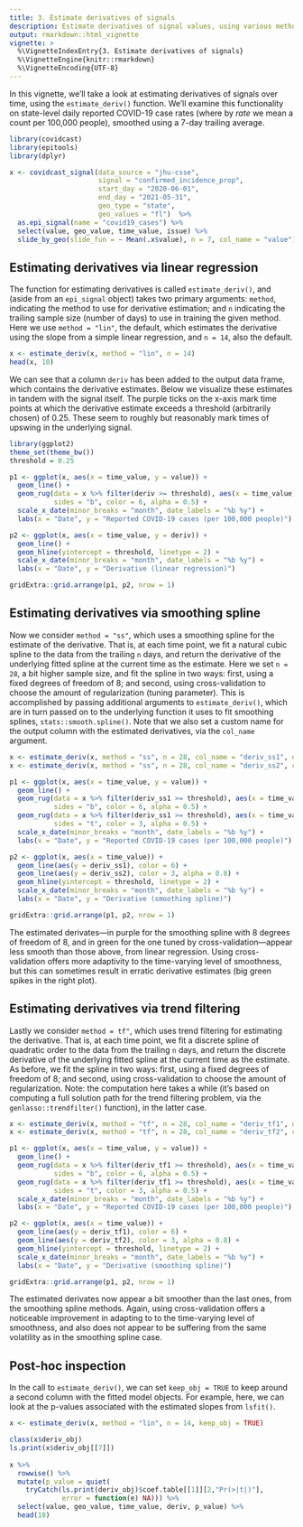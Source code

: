 ```yaml
---
title: 3. Estimate derivatives of signals
description: Estimate derivatives of signal values, using various methodologies.
output: rmarkdown::html_vignette
vignette: >
  %\VignetteIndexEntry{3. Estimate derivatives of signals}
  %\VignetteEngine{knitr::rmarkdown}
  %\VignetteEncoding{UTF-8}
---
```


In this vignette, we'll take a look at estimating derivatives of signals over
time, using the `estimate_deriv()` function. We'll examine this functionality on
state-level daily reported COVID-19 case rates (where by *rate* we mean a count 
per 100,000 people), smoothed using a 7-day trailing average.

```r
library(covidcast)
library(epitools)
library(dplyr)

x <- covidcast_signal(data_source = "jhu-csse", 
                      signal = "confirmed_incidence_prop",
                      start_day = "2020-06-01", 
                      end_day = "2021-05-31",
                      geo_type = "state", 
                      geo_values = "fl")  %>%
  as.epi_signal(name = "covid19_cases") %>%
  select(value, geo_value, time_value, issue) %>%
  slide_by_geo(slide_fun = ~ Mean(.x$value), n = 7, col_name = "value") 
```

## Estimating derivatives via linear regression

The function for estimating derivatives is called `estimate_deriv()`, and (aside
from an `epi_signal` object) takes two primary arguments: `method`, indicating 
the method to use for derivative estimation; and `n` indicating the trailing 
sample size (number of days) to use in training the given method. Here we use
`method = "lin"`, the default, which estimates the derivative using the slope 
from a simple linear regression, and `n = 14`, also the default. 

```r
x <- estimate_deriv(x, method = "lin", n = 14) 
head(x, 10)
```

We can see that a column `deriv` has been added to the output data frame, which
contains the derivative estimates. Below we visualize these estimates in tandem
with the signal itself. The purple ticks on the x-axis mark time points at which 
the derivative estimate exceeds a threshold (arbitrarily chosen) of 0.25. These
seem to roughly but reasonably mark times of upswing in the underlying signal. 

```r
library(ggplot2)
theme_set(theme_bw())
threshold = 0.25

p1 <- ggplot(x, aes(x = time_value, y = value)) + 
  geom_line() + 
  geom_rug(data = x %>% filter(deriv >= threshold), aes(x = time_value), 
           sides = "b", color = 6, alpha = 0.5) + 
  scale_x_date(minor_breaks = "month", date_labels = "%b %y") +
  labs(x = "Date", y = "Reported COVID-19 cases (per 100,000 people)") 

p2 <- ggplot(x, aes(x = time_value, y = deriv)) + 
  geom_line() + 
  geom_hline(yintercept = threshold, linetype = 2) +
  scale_x_date(minor_breaks = "month", date_labels = "%b %y") +
  labs(x = "Date", y = "Derivative (linear regression)") 

gridExtra::grid.arrange(p1, p2, nrow = 1)
```

## Estimating derivatives via smoothing spline

Now we consider `method = "ss"`, which uses a smoothing spline for the estimate
of the derivative. That is, at each time point, we fit a natural cubic spline to 
the data from the trailing `n` days, and return the derivative of the underlying 
fitted spline at the current time as the estimate. Here we set `n = 28`, a bit
higher sample size, and fit the spline in two ways: first, using a fixed degrees 
of freedom of 8; and second, using cross-validation to choose the amount of 
regularization (tuning parameter). This is accomplished by passing additional 
arguments to `estimate_deriv()`, which are in turn passed on to the underlying
function it uses to fit smoothing splines, `stats::smooth.spline()`. Note that 
we also set a custom name for the output column with the estimated derivatives, 
via the `col_name` argument.

```r
x <- estimate_deriv(x, method = "ss", n = 28, col_name = "deriv_ss1", df = 8)    
x <- estimate_deriv(x, method = "ss", n = 28, col_name = "deriv_ss2", cv = TRUE)

p1 <- ggplot(x, aes(x = time_value, y = value)) +
  geom_line() + 
  geom_rug(data = x %>% filter(deriv_ss1 >= threshold), aes(x = time_value), 
           sides = "b", color = 6, alpha = 0.5) + 
  geom_rug(data = x %>% filter(deriv_ss1 >= threshold), aes(x = time_value), 
           sides = "t", color = 3, alpha = 0.5) + 
  scale_x_date(minor_breaks = "month", date_labels = "%b %y") +
  labs(x = "Date", y = "Reported COVID-19 cases (per 100,000 people)") 

p2 <- ggplot(x, aes(x = time_value)) +
  geom_line(aes(y = deriv_ss1), color = 6) + 
  geom_line(aes(y = deriv_ss2), color = 3, alpha = 0.8) +
  geom_hline(yintercept = threshold, linetype = 2) +
  scale_x_date(minor_breaks = "month", date_labels = "%b %y") +
  labs(x = "Date", y = "Derivative (smoothing spline)") 

gridExtra::grid.arrange(p1, p2, nrow = 1)
```

The estimated derivates---in purple for the smoothing spline with 8 degrees of
freedom of 8, and in green for the one tuned by cross-validation---appear less 
smooth than those above, from linear regression. Using cross-validation offers
more adaptivity to the time-varying level of smoothness, but this can sometimes
result in erratic derivative estimates (big green spikes in the right plot).

## Estimating derivatives via trend filtering 

Lastly we consider `method = tf"`, which uses trend filtering for estimating the
derivative. That is, at each time point, we fit a discrete spline of quadratic
order to the data from the trailing `n` days, and return the discrete derivative 
of the underlying fitted spline at the current time as the estimate. As before,
we fit the spline in two ways: first, using a fixed degrees of freedom of 8; and 
second, using cross-validation to choose the amount of regularization. Note: the
computation here takes a while (it's based on computing a full solution path for
the trend filtering problem, via the `genlasso::trendfilter()` function), in the
latter case.

```r
x <- estimate_deriv(x, method = "tf", n = 28, col_name = "deriv_tf1", df = 8) 
x <- estimate_deriv(x, method = "tf", n = 28, col_name = "deriv_tf2", cv = TRUE)

p1 <- ggplot(x, aes(x = time_value, y = value)) +
  geom_line() + 
  geom_rug(data = x %>% filter(deriv_tf1 >= threshold), aes(x = time_value), 
           sides = "b", color = 6, alpha = 0.5) + 
  geom_rug(data = x %>% filter(deriv_tf1 >= threshold), aes(x = time_value), 
           sides = "t", color = 3, alpha = 0.5) + 
  scale_x_date(minor_breaks = "month", date_labels = "%b %y") +
  labs(x = "Date", y = "Reported COVID-19 cases (per 100,000 people)") 

p2 <- ggplot(x, aes(x = time_value)) +
  geom_line(aes(y = deriv_tf1), color = 6) + 
  geom_line(aes(y = deriv_tf2), color = 3, alpha = 0.8) +
  geom_hline(yintercept = threshold, linetype = 2) +
  scale_x_date(minor_breaks = "month", date_labels = "%b %y") +
  labs(x = "Date", y = "Derivative (smoothing spline)") 

gridExtra::grid.arrange(p1, p2, nrow = 1)
```

The estimated derivates now appear a bit smoother than the last ones, from the 
smoothing spline methods. Again, using cross-validation offers a noticeable 
improvement in adapting to to the time-varying level of smoothness, and also 
does not appear to be suffering from the same volatility as in the smoothing 
spline case.

## Post-hoc inspection

In the call to `estimate_deriv()`, we can set `keep_obj = TRUE` to keep around a
second column with the fitted model objects. For example, here, we can look at 
the p-values associated with the estimated slopes from `lsfit()`. 

```r
x <- estimate_deriv(x, method = "lin", n = 14, keep_obj = TRUE)

class(x$deriv_obj)
ls.print(x$deriv_obj[[7]])
         
x %>%
  rowwise() %>%
  mutate(p_value = quiet(
    tryCatch(ls.print(deriv_obj)$coef.table[[1]][2,"Pr(>|t|)"], 
             error = function(e) NA))) %>%
  select(value, geo_value, time_value, deriv, p_value) %>%
  head(10)
```